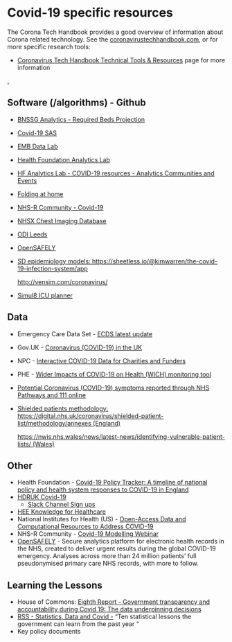# Covid-19 specific resources

The Corona Tech Handbook provides a good overview of information about Corona related technology. See the [coronavirustechhandbook.com](https://coronavirustechhandbook.com/science), or for more specific research tools:



* [Coronavirus Tech Handbook Technical Tools & Resources](https://coronavirustechhandbook.com/science) page for more information

<span style="text-decoration:underline;">, </span>


## Software (/algorithms) - Github



* [BNSSG Analytics - Required Beds Projection](https://github.com/nhs-bnssg-analytics/covid19-reqd-beds-projection)
* [Covid-19 SAS](https://github.com/sassoftware/covid-19-sas)
* [EMB Data Lab](https://github.com/ebmdatalab/)
* [Health Foundation Analytics Lab](https://github.com/HFAnalyticsLab)
* [HF Analytics Lab - COVID-19 resources - Analytics Communities and Events](https://github.com/HFAnalyticsLab/COVID19_Resources/blob/master/Communities_and_Events.md)
* [Folding at home](https://github.com/FoldingAtHome)
* [NHS-R Community - Covid-19](https://github.com/nhs-r-community/covid-19)
* [NHSX Chest Imaging Database](https://github.com/nhsx/covid-chest-imaging-database)
* [ODI Leeds](https://github.com/odileeds/covid-19)
* [OpenSAFELY](https://github.com/ebmdatalab/opensafely-risk-factors-research/)
* <span style="text-decoration:underline;">SD epidemiology models: [https://sheetless.io/@kimwarren/the-covid-19-infection-system/app](https://sheetless.io/@kimwarren/the-covid-19-infection-system/app)</span>

    [http://vensim.com/coronavirus/](http://vensim.com/coronavirus/)

* <span style="text-decoration:underline;">Simul8 ICU planner</span>


## Data

* Emergency Care Data Set - [ECDS latest update](https://digital.nhs.uk/data-and-information/data-collections-and-data-sets/data-sets/emergency-care-data-set-ecds/ecds-latest-update)
* Gov.UK - [Coronavirus (COVID-19) in the UK](https://coronavirus.data.gov.uk/)
* NPC - [Interactive COVID-19 Data for Charities and Funders](https://www.thinknpc.org/resource-hub/update-interactive-covid-19-data-for-charities-and-funders/)
* PHE - [Wider Impacts of COVID-19 on Health (WICH) monitoring tool](https://analytics.phe.gov.uk/apps/covid-19-indirect-effects/)
* [Potential Coronavirus (COVID-19) symptoms reported through NHS Pathways and 111 online](https://digital.nhs.uk/coronavirus/nhs-111-online-coronavirus-services/potential-coronavirus-symptoms-reported-through-nhs-pathways-and-111-online)
* <span style="text-decoration:underline;">Shielded patients methodology: [https://digital.nhs.uk/coronavirus/shielded-patient-list/methodology/annexes](https://digital.nhs.uk/coronavirus/shielded-patient-list/methodology/annexes) (England)</span>

    <span style="text-decoration:underline;">https://nwis.nhs.wales/news/latest-news/identifying-vulnerable-patient-lists/ (Wales)</span>



## Other



* Health Foundation - [Covid-19 Policy Tracker: A timeline of national policy and health system responses to COVID-19 in England](https://www.health.org.uk/news-and-comment/charts-and-infographics/covid-19-policy-tracker)
* [HDRUK Covid-19 ](https://www.hdruk.ac.uk/covid-19/)
    * [Slack Channel Sign ups](https://hdruk.us18.list-manage.com/subscribe?u=aebfef05d173a4888d1cde535&id=30d89c2c77)
* [HEE Knowledge for Healthcare](https://kfh.libraryservices.nhs.uk/covid-19-coronavirus/evidence-sources/)
* National Institutes for Health (US) - [Open-Access Data and Computational Resources to Address COVID-19](https://datascience.nih.gov/covid-19-open-access-resources)
* NHS-R Community - [Covid-19 Modelling Webinar ](https://nhsrcommunity.com/learn-r/workshops/covid-19-modelling-webinar/)
* [OpenSAFELY](https://opensafely.org/) - Secure analytics platform for electronic health records in the NHS, created to deliver urgent results during the global COVID-19 emergency. Analyses across more than 24 million patients’ full pseudonymised primary care NHS records, with more to follow. 


## Learning the Lessons



* House of Commons: [Eighth Report - Government transparency and accountability during Covid 19: The data underpinning decisions](https://committees.parliament.uk/work/570/data-transparency-and-accountability-covid-19/publications/)
* [RSS - Statistics, Data and Covid -](https://rss.org.uk/statistics-data-and-covid/) “Ten statistical lessons the government can learn from the past year “
* Key policy documents
